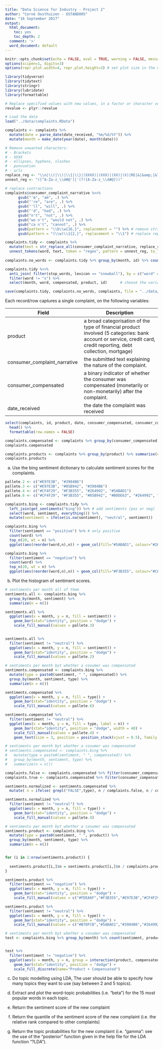 ```yaml
---
title: "Data Science for Industry - Project 2"
author: "Corné Oosthuizen - OSTAND005"
date: "16 September 2017"
output: 
  html_document:
    toc: yes
    toc_depth: 2
  comment: '>'
  word_document: default
---
```

<style>
   h1 { font-size: 28px; }
   h2 { font-size: 24px; }
   h4 { margin-bottom: 0; color: #193441;}
   table h4 { margin-bottom: 0; padding-left: 1em;}
   table table { margin: 0 1em; width: auto; max-width: auto; }
   #TOC ul { list-style: none; }
   #TOC ul ul { list-style: square; }

   h4.date {
    font-size: 16px;
    color: #888;
    margin-bottom: 1em;
  }
</style>

```r
knitr::opts_chunk$set(echo = FALSE, eval = TRUE, warning = FALSE, message = FALSE)
options(scipen=1, digits=3)
options(repr.plot.width=4, repr.plot.height=3) # set plot size in the notebook
```

```r
library(tidyverse)
library(tidytext)
library(stringr)
library(lubridate)
library(formattable)

# Replace specified values with new values, in a factor or character vector.
revalue <- plyr::revalue

# Load the data
load("../data/complaints.RData")

complaints <- complaints %>% 
  mutate(date = parse_date(date_received, "%m/%d/%Y")) %>%
  mutate(month = make_date(year(date), month(date)))

# Remove unwanted characters: 
# - Brackets
# - XXXX
# - ellipses, hyphens, slashes
# - puncuation
# - urls
replace_reg <- "\\n|\\(|\\)|\\{|\\}|(XXXX)|(XXX)|(XX)|(X)|RE|&|&amp;|&lt;|&gt;|'s|n\\/a|\\$?([0-9])+|(_+)|-|\\%|\\/|\\.\\.\\.|\177|\032|#|\\@|;|'|,|\\.|\"|http(.*)(.html|.htm|.aspx|.php)"
unnest_reg <- "([^A-Za-z_\\d#@']|'(?![A-Za-z_\\d#@]))"

# replace contractions
complaints$consumer_complaint_narrative %<>% 
      gsub("'m", "am", .) %>%
      gsub("'re", "are", .) %>%
      gsub("'ll", "will", .) %>%
      gsub("'d", "had", .) %>%
      gsub("n't", "not", .) %>%
      gsub("wo n't", "would not", .) %>%
      gsub("ca n't", "cannot", .) %>%
      gsub(pattern = "\\b\\w{16,}", replacement = "") %>% # remove strings longer than 16 characters
      gsub(pattern = "(\\w)\\1{2,}", replacement = "\\1") # replace repeating characters 2 or more with single one

complaints.tidy <- complaints %>%
  mutate(text = str_replace_all(consumer_complaint_narrative, replace_reg, " "), compensated = consumer_compensated) %>%
  unnest_tokens(word, text, token = "regex", pattern = unnest_reg, to_lower = TRUE) # tokenize
    
complaints.no_words <- complaints.tidy %>% group_by(month, id) %>% count(word) %>% summarise(n = sum(n))

complaints.tidy %<>% 
  anti_join( filter(stop_words, lexicon == "snowball"), by = c("word" = "word")) %>% # remove stop words
  filter(word != "x") %>%
  select(month, word, compensated, product, id)      # choose the variables we need

save(complaints.tidy, complaints.no_words, complaints, file = "../data/complaints.tidy.RData")
```
Each record/row captures a single complaint, on the following variables:

Field | Description
------------- | -------------
product | a broad categorisation of the type of financial product involved (5 categories: bank account or service, credit card, credit reporting, debt collection, mortgage)
consumer_complaint_narrative | the submitted text explaining the nature of the complaint.
consumer_compensated | a binary indicator of whether the consumer was compensated (monetarily or non-monetarily) after the complaint.
date_received | the date the complaint was received

```r
select(complaints, id, product, date, consumer_compensated, consumer_complaint_narrative) %>% 
  head() %>%
  formattable(row.names = FALSE)
```


```r
complaints.compensated <- complaints %>% group_by(consumer_compensated) %>% summarise(count = n())
complaints.compensated
```

```r
complaints.products <- complaints %>% group_by(product) %>% summarise(count = n())
complaints.products
```

a.	Use the bing sentiment dictionary to calculate sentiment scores for the complaints.
```r

pallete.2 <- c("#E97E3B", "#3984B6")
pallete.3 <- c("#E97E3B", "#85B942", "#3984B6")
pallete.4 <- c("#CF4F29", "#F3B355", "#264992", "#5ABAD1")
pallete.6 <- c("#CF4F29", "#F3B355", "#85B942", "#B0DE63", "#264992", "#5ABAD1")

complaints.bing <- complaints.tidy %>% 
  left_join(get_sentiments("bing")) %>% # add sentiments (pos or neg)
  select(word, sentiment, everything()) %>%
  mutate(sentiment = ifelse(is.na(sentiment), "neutral", sentiment))

complaints.bing %>%
  filter(sentiment == "positive") %>% # only positive
  count(word) %>%
  top_n(20, wt = n) %>% 
  ggplot(aes(reorder(word,n),n)) + geom_col(fill="#5ABAD1", colour="#264992") + coord_flip() + xlab("")
```
```r
complaints.bing %>%
  filter(sentiment == "negative") %>%
  count(word) %>%
  top_n(20, wt = n) %>% 
  ggplot(aes(reorder(word,n),n)) + geom_col(fill="#F3B355", colour="#CF4F29") + coord_flip() + xlab("")
```

b.	Plot the histogram of sentiment scores.

```r
# sentiments per month all of them
sentiments.all <- complaints.bing %>%
  group_by(month, sentiment) %>%
  summarize(n = n()) 

sentiments.all %>%
  ggplot(aes(x = month, y = n, fill = sentiment)) +
    geom_bar(stat="identity", position = "dodge") +
    scale_fill_manual(values = pallete.3)
    

sentiments.all %>%
  filter(sentiment != "neutral") %>%
  ggplot(aes(x = month, y = n, fill = sentiment)) +
    geom_bar(stat="identity", position = "dodge") +
    scale_fill_manual(values = pallete.2)  
```

```r

# sentiments per month byt whether a cosumer was compensated
sentiments.compensated <- complaints.bing %>%
  mutate(type = paste0(sentiment, " ", compensated)) %>%
  group_by(month, sentiment, type) %>%
  summarize(n = n())

sentiments.compensated %>%
  ggplot(aes(x = month, y = n, fill = type)) +
    geom_bar(stat="identity", position = "dodge") +
    scale_fill_manual(values = pallete.6)

sentiments.compensated %>%
  filter(sentiment != "neutral") %>%
  ggplot(aes(x = month, y = n, fill = type, label = n)) +
    geom_bar(stat="identity", position = "dodge", width = 40) +
    scale_fill_manual(values = pallete.4) + 
    geom_text(size = 3, position = position_stack(vjust = 0.5), family = "Times New Roman")
```
```r
# sentiments per month byt whether a cosumer was compensated
# sentiments.compensated <- complaints.bing %>%
#   mutate(type = paste0(sentiment, " ", compensated)) %>%
#   group_by(month, sentiment, type) %>%
#   summarize(n = n())

complaints.false <- complaints.compensated %>% filter(consumer_compensated == FALSE) %>% select(count) %>% as.numeric()
complaints.true <- complaints.compensated %>% filter(consumer_compensated == TRUE) %>% select(count) %>% as.numeric()

sentiments.normalized <- sentiments.compensated %>%
  mutate( n = ifelse( grepl("FALSE",type), n / complaints.false, n / complaints.true))

sentiments.normalized %>%
  filter(sentiment != "neutral") %>%
  ggplot(aes(x = month, y = n, fill = type)) +
    geom_bar(stat="identity", position = "dodge") +
    scale_fill_manual(values = pallete.4)

```
```r

# sentiments per month byt whether a cosumer was compensated
sentiments.product <- complaints.bing %>%
  mutate(type = paste0(sentiment, " ", product)) %>%
  group_by(month, sentiment, type) %>%
  summarize(n = n())


for (i in 1:nrow(sentiments.product)) {
  
  sentiments.product[i,]$n = sentiments.product[i,]$n / complaints.products[complaints.products$product == str_replace(sentiments.product[i,]$type,"(negative )|(positive )|(neutral )",""),]$count
}

sentiments.product %>%
  filter(sentiment == "negative") %>%
  ggplot(aes(x = month, y = n, fill = type)) +
    geom_bar(stat="identity", position = "dodge") +
    scale_fill_manual(values = c("#FDEA6F","#F3B355","#E97E3B","#CF4F29","#723C2C"))

sentiments.product %>%
  filter(sentiment != "neutral") %>%
  ggplot(aes(x = month, y = n, fill = type)) +
    geom_bar(stat="identity", position = "dodge") + 
    scale_fill_manual(values = c("#B7DFCB","#5ABAD1","#3984B6","#264992","#161F63"))
```


```r


# sentiments per month byt whether a cosumer was compensated
test <- complaints.bing %>% group_by(month) %>% count(sentiment, product, compensated)


test %>%
  filter(sentiment != "negative") %>%
  ggplot(aes(x = month, y = n, group = interaction(product, compensated), fill = interaction(product, compensated))) +
    geom_bar(stat="identity", position = "dodge") +
    scale_fill_discrete(name="Product + Compensated")
```


c.	Do topic modelling using LDA, The user should be able to specify how many topics they want to use (say between 2 and 5 topics).

d.	Extract and plot the word-topic probabilities (i.e. “beta”) for the 15 most popular words in each topic. 



a.	Return the sentiment score of the new complaint
b.	Return the quantile of the sentiment score of the new complaint (i.e. the relative rank compared to other complaints)
c.	Return the topic probabilities for the new complaint (i.e. “gamma”: see the use of the “posterior” function given in the help file for the LDA function “?LDA”). 


